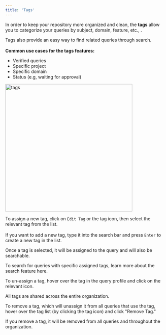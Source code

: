 ```yaml
---
title: 'Tags'
---
```


In order to keep your repository more organized and clean, the **tags** allow you to categorize your queries by subject, domain, feature, etc., .

 Tags also provide an easy way to find related queries through search. <br></br>**Common use cases for the tags features:**

- Verified queries
- Specific  project
- Specific domain
- Status (e.g, waiting for approval)

 <img src="/images/tags.png" 
   alt = "tags"
   width="400" />

   To assign a new tag, click on `Edit Tag` or the tag icon, then select the relevant tag from the list. 
   <br></br>If you want to add a new tag, type it into the search bar and press `Enter` to create a new tag in the list.

Once a tag is selected, it will be assigned to the query and will also be searchable.

<Note>To search for queries with specific assigned tags, learn more about the search feature here.</Note>

To un-assign a tag, hover over the tag in the query profile and click on the relevant icon.

<Note> All tags are shared across the entire organization.</Note>


To remove a tag, which will unassign it from all queries that use the tag, hover over the tag list (by clicking the tag icon) and click "Remove Tag."

<Warning> If you remove a tag, it will be removed from all queries and throughout the organization.</Warning>
